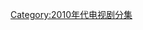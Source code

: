 {{CategoryTOC}}
{{Portal|电视}}
{{Year by category
|m=2
|c=0
|d=1
|y=6
|cat=電視劇分集
|sortkey=Episodes
|parent=各年電視劇分集
|subcat=2016年電視劇集
}}

[[Category:2010年代电视剧分集|Category:2010年代电视剧分集]]